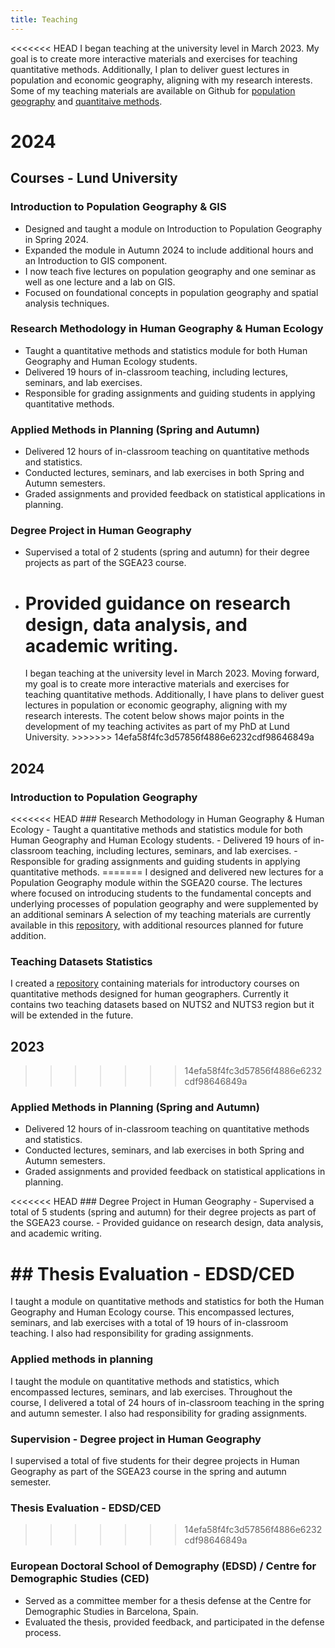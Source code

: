 ```yaml
---
title: Teaching
---
```


<<<<<<< HEAD
I began teaching at the university level in March 2023. My goal is to create more interactive materials and exercises for teaching quantitative methods. Additionally, I plan to deliver guest lectures in population and economic geography, aligning with my research interests. Some of my teaching materials are available on Github for [population geography](https://github.com/sebhanika/pop-geo-teaching) and [quantitaive methods](https://github.com/sebhanika/stats_teaching).

# 2024

## Courses - Lund University

### Introduction to Population Geography & GIS
- Designed and taught a module on Introduction to Population Geography in Spring 2024.
- Expanded the module in Autumn 2024 to include additional hours and an Introduction to GIS component.
- I now teach five lectures on population geography and one seminar as well as one lecture and a lab on GIS.
- Focused on foundational concepts in population geography and spatial analysis techniques.

### Research Methodology in Human Geography & Human Ecology
- Taught a quantitative methods and statistics module for both Human Geography and Human Ecology students.
- Delivered 19 hours of in-classroom teaching, including lectures, seminars, and lab exercises.
- Responsible for grading assignments and guiding students in applying quantitative methods.

### Applied Methods in Planning (Spring and Autumn)
- Delivered 12 hours of in-classroom teaching on quantitative methods and statistics.
- Conducted lectures, seminars, and lab exercises in both Spring and Autumn semesters.
- Graded assignments and provided feedback on statistical applications in planning.

### Degree Project in Human Geography
- Supervised a total of 2 students (spring and autumn) for their degree projects as part of the SGEA23 course.
- Provided guidance on research design, data analysis, and academic writing.
=======
I began teaching at the university level in March 2023. Moving forward, my goal is to create more interactive materials and exercises for teaching quantitative methods. Additionally, I have plans to deliver guest lectures in population or economic geography, aligning with my research interests.
The cotent below shows major points in the development of my teaching activites as part of my PhD at Lund University.
>>>>>>> 14efa58f4fc3d57856f4886e6232cdf98646849a

## 2024

### Introduction to Population Geography

<<<<<<< HEAD
### Research Methodology in Human Geography & Human Ecology
- Taught a quantitative methods and statistics module for both Human Geography and Human Ecology students.
- Delivered 19 hours of in-classroom teaching, including lectures, seminars, and lab exercises.
- Responsible for grading assignments and guiding students in applying quantitative methods.
=======
I designed and delivered new lectures for a Population Geography module within the SGEA20 course. The lectures where focused on introducing students to the fundamental concepts and underlying processes of population geography and were supplemented by an additional seminars A selection of my teaching materials are currently available in this [repository](https://github.com/sebhanika/pop_geo_teaching), with additional resources planned for future addition.

### Teaching Datasets Statistics

I created a [repository](https://github.com/sebhanika/stats_teaching) containing materials for introductory courses on quantitative methods designed for human geographers. Currently it  contains two teaching datasets based on NUTS2 and NUTS3 region but it will be extended in the future.

## 2023
>>>>>>> 14efa58f4fc3d57856f4886e6232cdf98646849a

### Applied Methods in Planning (Spring and Autumn)
- Delivered 12 hours of in-classroom teaching on quantitative methods and statistics.
- Conducted lectures, seminars, and lab exercises in both Spring and Autumn semesters.
- Graded assignments and provided feedback on statistical applications in planning.

<<<<<<< HEAD
### Degree Project in Human Geography
- Supervised a total of 5 students (spring and autumn) for their degree projects as part of the SGEA23 course.
- Provided guidance on research design, data analysis, and academic writing.

## Thesis Evaluation - EDSD/CED
=======
I taught a module on quantitative methods and statistics for both the Human Geography and Human Ecology course. This encompassed lectures, seminars, and lab exercises with a total of 19 hours of in-classroom teaching. I also had responsibility for grading assignments.

### Applied methods in planning

I taught the module on quantitative methods and statistics, which encompassed lectures, seminars, and lab exercises. Throughout the course, I delivered a total of 24 hours of in-classroom teaching in the spring and autumn semester. I also had responsibility for grading assignments. 

### Supervision - Degree project in Human Geography

I supervised a total of five students for their degree projects in Human Geography as part of the SGEA23 course in the spring and autumn semester.

### Thesis Evaluation - EDSD/CED
>>>>>>> 14efa58f4fc3d57856f4886e6232cdf98646849a

### European Doctoral School of Demography (EDSD) / Centre for Demographic Studies (CED)
- Served as a committee member for a thesis defense at the Centre for Demographic Studies in Barcelona, Spain.
- Evaluated the thesis, provided feedback, and participated in the defense process.

